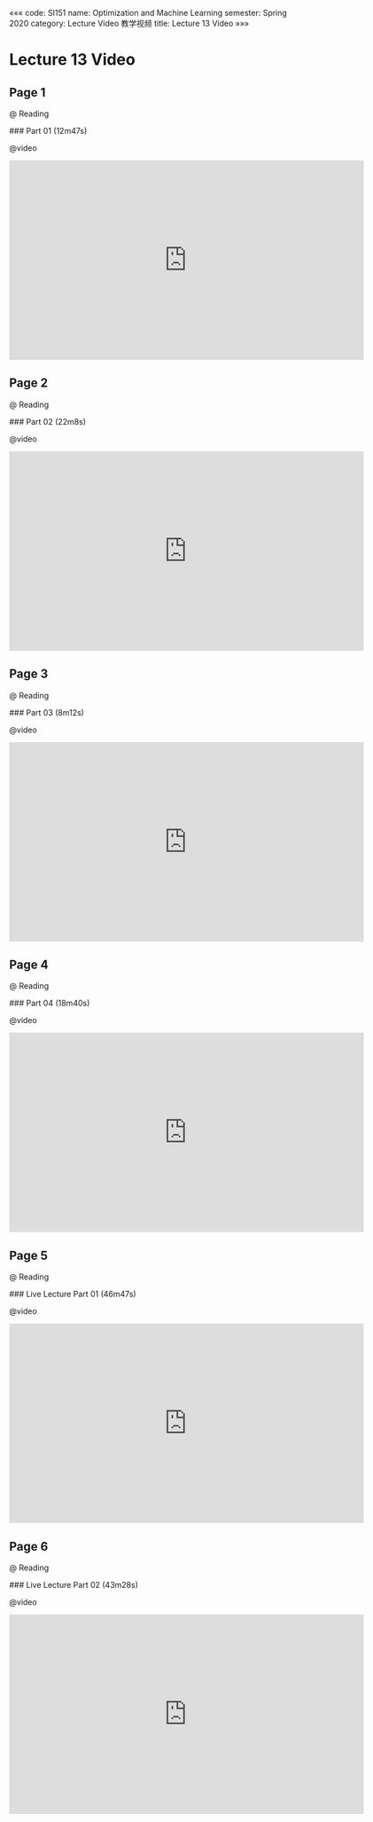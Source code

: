 «««
code: SI151
name: Optimization and Machine Learning
semester: Spring 2020
category: Lecture Video 教学视频
title: Lecture 13 Video
»»»

# Lecture 13 Video

## Page 1

@ Reading

<div class="markdown-body">
### Part 01 (12m47s)
</div>

@video

<iframe src="https://watchsb.com/e/16lox5cgxv6d.html" frameborder=0 marginwidth=0 marginheight=0 scrolling=no width=640 height=360 allowfullscreen></iframe>


## Page 2

@ Reading

<div class="markdown-body">
### Part 02 (22m8s)
</div>

@video

<iframe src="https://watchsb.com/e/f2g66wg2z4oo.html" frameborder=0 marginwidth=0 marginheight=0 scrolling=no width=640 height=360 allowfullscreen></iframe>


## Page 3

@ Reading

<div class="markdown-body">
### Part 03 (8m12s)
</div>

@video

<iframe src="https://watchsb.com/e/rumaqekuwutk.html" frameborder=0 marginwidth=0 marginheight=0 scrolling=no width=640 height=360 allowfullscreen></iframe>


## Page 4

@ Reading

<div class="markdown-body">
### Part 04 (18m40s)
</div>

@video

<iframe src="https://watchsb.com/e/mro777l56syn.html" frameborder=0 marginwidth=0 marginheight=0 scrolling=no width=640 height=360 allowfullscreen></iframe>


## Page 5

@ Reading

<div class="markdown-body">
### Live Lecture Part 01 (46m47s)
</div>

@video

<iframe src="https://watchsb.com/e/yudlhus6iu0k.html" frameborder=0 marginwidth=0 marginheight=0 scrolling=no width=640 height=360 allowfullscreen></iframe>


## Page 6

@ Reading

<div class="markdown-body">
### Live Lecture Part 02 (43m28s)
</div>

@video

<iframe src="https://watchsb.com/e/el58mqa4dnad.html" frameborder=0 marginwidth=0 marginheight=0 scrolling=no width=640 height=360 allowfullscreen></iframe>


